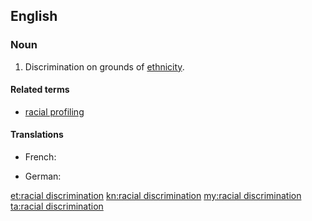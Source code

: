 ==English==

===Noun===
{{en-noun|head=[[racial]] [[discrimination]]|-}}

# Discrimination on grounds of [[ethnicity]].

====Related terms====
* [[racial profiling]]

====Translations====
{{trans-top|discrimination on grounds of ethnicity}}
* French: {{t|fr|discrimination raciale|f}}
{{trans-mid}}
* German: {{t|de|Rassendiskriminierung|f}}
{{trans-bottom}}

[[et:racial discrimination]]
[[kn:racial discrimination]]
[[my:racial discrimination]]
[[ta:racial discrimination]]